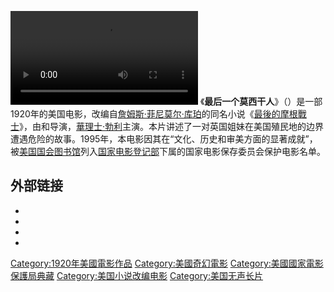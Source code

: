{{unreferenced|time=2014-06-02T19:58:43+00:00}}
{{Infobox film
| name           = 最后一个莫西干人<br>The Last of the Mohicans
| image          = Last-mohicans-1920.jpg
| caption        = Lobby card
| director       = [[Maurice_Tourneur|Maurice Tourneur]]<br>[[Clarence_Brown|Clarence Brown]]
| producer       = Maurice Tourneur
| writer         = [[Robert_A._Dillon|Robert A. Dillon]]<br>[[James_Fenimore_Cooper|James Fenimore Cooper]] (novel)
| starring       = [[華理士·勃利|華理士·勃利]]<br>[[Barbara_Bedford_(actor)|Barbara Bedford]]<br>Lillian Hall<br>[[Alan_Roscoe|Alan Roscoe]] 
| music          = [[Arthur_Kay_(musician)|Arthur Kay]]
| cinematography = [[Philip_R._Dubois|Philip R. Dubois]]<br>[[Charles_Van_Enger|Charles Van Enger]]
| filming location = 加州大熊湖
| editing        =
| distributor    = [[Robert_L._Lippert|Associated Producers, Inc.]]
| released       = {{Film date|1920|11|21}}
| runtime        = 73分钟
| country        = {{USA}}
| language       = 英语
| budget         =
}}
[[File:The_Last_of_the_Mohicans_(1920).webm|thumb]]
《'''最后一个莫西干人'''》（{{lang-en|'''The Last of the Mohicans'''}}）是一部1920年的美国电影，改编自[[詹姆斯·菲尼莫尔·库珀|詹姆斯·菲尼莫尔·库珀]]的同名小说《[[最後的摩根戰士|最後的摩根戰士]]》，由{{link-en|莫里斯·都纳尔|Maurice Tourneur}}和{{link-en|克拉伦斯·布朗|Clarence Brown}}导演，[[華理士·勃利|華理士·勃利]]主演。本片讲述了一对英国姐妹在美国殖民地的边界遭遇危险的故事。1995年，本电影因其在“文化、历史和审美方面的显著成就”，被[[國會圖書館_(美國)|美国国会图书馆]]列入[[国家电影登记部|国家电影登记部]]下属的国家电影保存委员会保护电影名单。

== 外部链接 ==
* {{IMDb title|0011387|The Last of the Mohicans}}
* {{Tcmdb title|308184|The Last of the Mohicans}}
* {{Rotten Tomatoes|1068787-last_of_the_mohicans|The Last of the Mohicans}}
* {{Internet Archive film|id=PublicdomainTheLastoftheMohicans|name=The Last of the Mohicans}}


{{DEFAULTSORT:Last Of The Mohicans (1920 American film), The}}
[[Category:1920年美國電影作品|Category:1920年美國電影作品]]
[[Category:美國奇幻電影|Category:美國奇幻電影]]
[[Category:美國國家電影保護局典藏|Category:美國國家電影保護局典藏]]
[[Category:美国小说改编电影|Category:美国小说改编电影]]
[[Category:美国无声长片|Category:美国无声长片]]